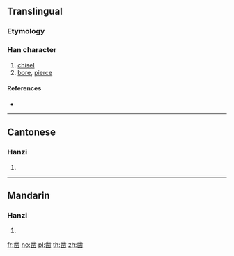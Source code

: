 {{also|鑿}}
==Translingual==

===Etymology===
{{Han simp|鑿}}

===Han character===
{{Han char|rn=17|rad=凵|as=10|sn=12|four=3277|canj=TCTU|ids=⿶凵丵}}

# [[chisel]]
# [[bore]], [[pierce]]

====References====
* {{Han ref|kx=0135.211|hdz=10310.020|uh=51FF|ud=20991}}

----

==Cantonese==

===Hanzi===
{{yue-hanzi|jyut=zok6|y=jok6|tra=鑿}}

# {{defn|lang=yue|sort=凵10}}

----

==Mandarin==

===Hanzi===
{{cmn-hanzi|tra=鑿|pin=[[záo]] ([[zao2]])|wg=tsao<sup>2</sup>}}

# {{defn|lang=cmn|sort=凵10}}

[[fr:凿]]
[[no:凿]]
[[pl:凿]]
[[th:凿]]
[[zh:凿]]